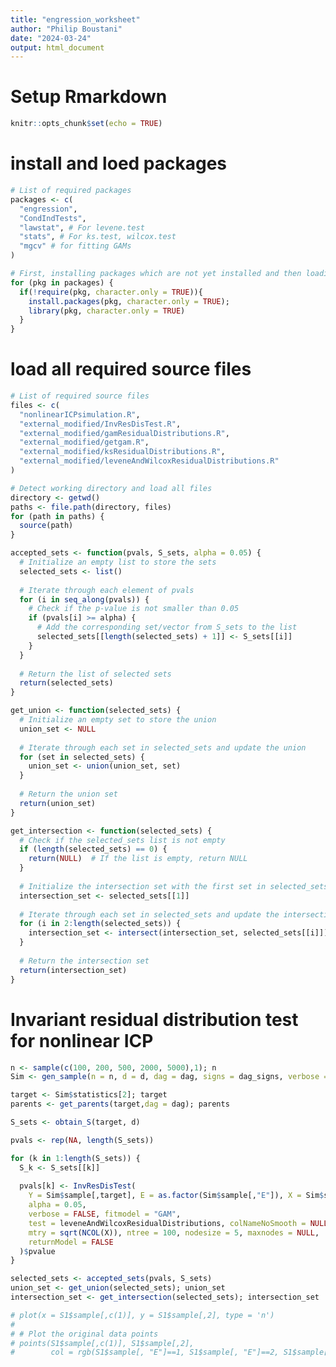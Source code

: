 ```yaml
---
title: "engression_worksheet"
author: "Philip Boustani"
date: "2024-03-24"
output: html_document
---
```


# Setup Rmarkdown

```r
knitr::opts_chunk$set(echo = TRUE)
```

# install and loed packages

```r
# List of required packages
packages <- c(
  "engression",
  "CondIndTests", 
  "lawstat", # For levene.test
  "stats", # For ks.test, wilcox.test
  "mgcv" # for fitting GAMs
)

# First, installing packages which are not yet installed and then loading all of them
for (pkg in packages) {
  if(!require(pkg, character.only = TRUE)){
    install.packages(pkg, character.only = TRUE);
    library(pkg, character.only = TRUE)
  }
}
```

# load all required source files

```r
# List of required source files
files <- c(
  "nonlinearICPsimulation.R", 
  "external_modified/InvResDisTest.R", 
  "external_modified/gamResidualDistributions.R",
  "external_modified/getgam.R",
  "external_modified/ksResidualDistributions.R",
  "external_modified/leveneAndWilcoxResidualDistributions.R"
)

# Detect working directory and load all files 
directory <- getwd()
paths <- file.path(directory, files)
for (path in paths) {
  source(path)
}
```


```r
accepted_sets <- function(pvals, S_sets, alpha = 0.05) {
  # Initialize an empty list to store the sets
  selected_sets <- list()
  
  # Iterate through each element of pvals
  for (i in seq_along(pvals)) {
    # Check if the p-value is not smaller than 0.05
    if (pvals[i] >= alpha) {
      # Add the corresponding set/vector from S_sets to the list
      selected_sets[[length(selected_sets) + 1]] <- S_sets[[i]]
    }
  }
  
  # Return the list of selected sets
  return(selected_sets)
}

get_union <- function(selected_sets) {
  # Initialize an empty set to store the union
  union_set <- NULL
  
  # Iterate through each set in selected_sets and update the union
  for (set in selected_sets) {
    union_set <- union(union_set, set)
  }
  
  # Return the union set
  return(union_set)
}

get_intersection <- function(selected_sets) {
  # Check if the selected_sets list is not empty
  if (length(selected_sets) == 0) {
    return(NULL)  # If the list is empty, return NULL
  }
  
  # Initialize the intersection set with the first set in selected_sets
  intersection_set <- selected_sets[[1]]
  
  # Iterate through each set in selected_sets and update the intersection
  for (i in 2:length(selected_sets)) {
    intersection_set <- intersect(intersection_set, selected_sets[[i]])
  }
  
  # Return the intersection set
  return(intersection_set)
}
```


# Invariant residual distribution test for nonlinear ICP

```r
n <- sample(c(100, 200, 500, 2000, 5000),1); n
Sim <- gen_sample(n = n, d = d, dag = dag, signs = dag_signs, verbose = FALSE)

target <- Sim$statistics[2]; target
parents <- get_parents(target,dag = dag); parents

S_sets <- obtain_S(target, d)

pvals <- rep(NA, length(S_sets))

for (k in 1:length(S_sets)) {
  S_k <- S_sets[[k]]
  
  pvals[k] <- InvResDisTest(
    Y = Sim$sample[,target], E = as.factor(Sim$sample[,"E"]), X = Sim$sample[,S_k], 
    alpha = 0.05,
    verbose = FALSE, fitmodel = "GAM",
    test = leveneAndWilcoxResidualDistributions, colNameNoSmooth = NULL,
    mtry = sqrt(NCOL(X)), ntree = 100, nodesize = 5, maxnodes = NULL,
    returnModel = FALSE
  )$pvalue
}

selected_sets <- accepted_sets(pvals, S_sets)
union_set <- get_union(selected_sets); union_set
intersection_set <- get_intersection(selected_sets); intersection_set
```



```r
# plot(x = S1$sample[,c(1)], y = S1$sample[,2], type = 'n')
# 
# # Plot the original data points
# points(S1$sample[,c(1)], S1$sample[,2], 
#        col = rgb(S1$sample[, "E"]==1, S1$sample[, "E"]==2, S1$sample[, "E"]==3, alpha = 0.4), pch = 16)
```
